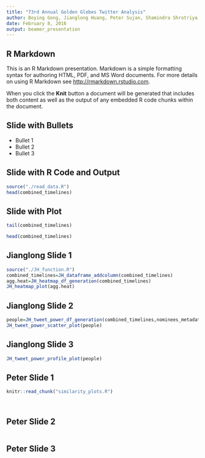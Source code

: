 ```yaml
---
title: "73rd Annual Golden Globes Twitter Analysis"
author: Boying Gong, Jianglong Huang, Peter Sujan, Shamindra Shrotriya, Tomofumi Ogawa
date: February 8, 2016
output: beamer_presentation
---
```


## R Markdown

This is an R Markdown presentation. Markdown is a simple formatting syntax for authoring HTML, PDF, and MS Word documents. For more details on using R Markdown see <http://rmarkdown.rstudio.com>.

When you click the **Knit** button a document will be generated that includes both content as well as the output of any embedded R code chunks within the document.

## Slide with Bullets

- Bullet 1
- Bullet 2
- Bullet 3

## Slide with R Code and Output

```r
source("./read_data.R")
head(combined_timelines)
```

## Slide with Plot

```r
tail(combined_timelines)
```


```r
head(combined_timelines)
```

## Jianglong Slide 1

```r
source("./JH_function.R")
combined_timelines=JH_dataframe_addcolumn(combined_timelines)
agg.heat=JH_heatmap_df_generation(combined_timelines)
JH_heatmap_plot(agg.heat)
```

## Jianglong Slide 2

```r
people=JH_tweet_power_df_generation(combined_timelines,nominees_metadata)
JH_tweet_power_scatter_plot(people)
```

## Jianglong Slide 3

```r
JH_tweet_power_profile_plot(people)
```

## Peter Slide 1
```r
knitr::read_chunk("similarity_plots.R")
```

```r
```

```r
```

## Peter Slide 2
```r
```

## Peter Slide 3
```r
```
